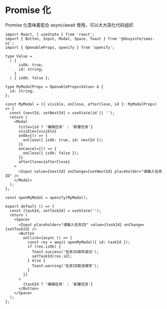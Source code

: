 # Promise 化

Promise 化意味着配合 async/await 使用，可以大大简化代码组织

```tsx
import React, { useState } from 'react';
import { Button, Input, Modal, Space, Toast } from '@douyinfe/semi-ui';
import { OpenableProps, openify } from 'openify';

type Value =
  | {
      isOk: true;
      id: string;
    }
  | { isOk: false };

type MyModalProps = OpenableProps<Value> & {
  id: string;
};

const MyModal = ({ visible, onClose, afterClose, id }: MyModalProps) => {
  const [nextId, setNextId] = useState(id || '');
  return (
    <Modal
      title={id ? '编辑任务' : '新建任务'}
      visible={visible}
      onOk={() => {
        onClose({ isOk: true, id: nextId });
      }}
      onCancel={() => {
        onClose({ isOk: false });
      }}
      afterClose={afterClose}
    >
      <Input value={nextId} onChange={setNextId} placeholder="请输入任务ID" />
    </Modal>
  );
};

const openMyModal = openify(MyModal);

export default () => {
  const [taskId, setTaskId] = useState('');
  return (
    <Space>
      <Input placeholder="请输入任务ID" value={taskId} onChange={setTaskId} />
      <Button
        onClick={async () => {
          const res = await openMyModal({ id: taskId });
          if (res.isOk) {
            Toast.success('任务ID填写成功');
            setTaskId(res.id);
          } else {
            Toast.warning('任务ID取消填写');
          }
        }}
      >
        {taskId ? '编辑任务' : '新建任务'}
      </Button>
    </Space>
  );
};
```
